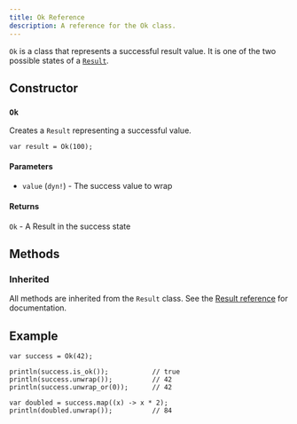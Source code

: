 ---
title: Ok Reference
description: A reference for the Ok class.
---

`Ok` is a class that represents a successful result value. It is one of the two possible states of a [`Result`](/reference/api/result/).

## Constructor

### `Ok`

Creates a `Result` representing a successful value.

```ql
var result = Ok(100);
```

#### Parameters

- `value` (`dyn!`) - The success value to wrap

#### Returns

`Ok` - A Result in the success state

## Methods

### Inherited

All methods are inherited from the `Result` class. See the [Result reference](/reference/api/result#methods) for documentation.

## Example

```ql
var success = Ok(42);

println(success.is_ok());           // true
println(success.unwrap());          // 42
println(success.unwrap_or(0));      // 42

var doubled = success.map((x) -> x * 2);
println(doubled.unwrap());          // 84
```
